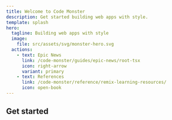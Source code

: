 ```yaml
---
title: Welcome to Code Monster
description: Get started building web apps with style.
template: splash
hero:
  tagline: Building web apps with style
  image:
    file: src/assets/svg/monster-hero.svg
  actions:
    - text: Epic News
      link: /code-monster/guides/epic-news/root-tsx
      icon: right-arrow
      variant: primary
    - text: References
      link: /code-monster/reference/remix-learning-resources/
      icon: open-book
---
```



## Get started

<CardGrid>
  <LinkCard
    href="/code-monster/guides/epic-news/root-tsx"
    title="Epic News"
    description="Build a modern web app from the ground up using Remix, a cutting edge framework"
  />
  <LinkCard
    href="https://remix.run/"
    title="Learn Remix"
    description="Get started with Remix, the web framework for building modern web apps."
  />
</CardGrid>

<LinkCard
  href="/code-monster/reference/remix-learning-resources"
  title="Learning Resources"
  description="A collection of resources to help you get started with Remix"
/>
